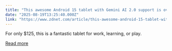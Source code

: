 ```yaml
---
title: "This awesome Android 15 tablet with Gemini AI 2.0 support is over $100 off"
date: "2025-08-19T13:25:40.000Z"
link: "https://www.zdnet.com/article/this-awesome-android-15-tablet-with-gemini-ai-2-0-support-is-over-100-off/"
---
```


For only $125, this is a fantastic tablet for work, learning, or play.

[Read more](https://www.zdnet.com/article/this-awesome-android-15-tablet-with-gemini-ai-2-0-support-is-over-100-off/)
